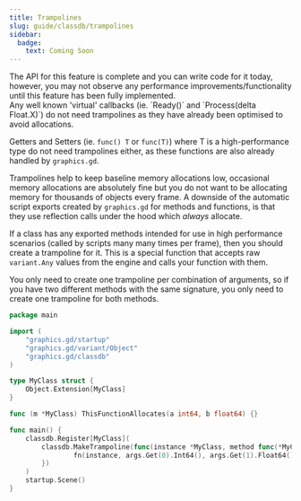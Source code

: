 ```yaml
---
title: Trampolines
slug: guide/classdb/trampolines
sidebar:
  badge:
    text: Coming Soon
---
```


<Aside type="caution">
    The API for this feature is complete and you can write code for it today, however, you may not observe any
    performance improvements/functionality until this feature has been fully implemented.
</Aside>

<Aside>
Any well known 'virtual' callbacks (ie. `Ready()` and `Process(delta Float.X)`) do not need trampolines
as they have already been optimised to avoid allocations.

Getters and Setters (ie. `func() T` or `func(T)`) where T is a high-performance type do not need
trampolines either, as these functions are also already handled by `graphics.gd`.

</Aside>

Trampolines help to keep baseline memory allocations low, occasional memory allocations are absolutely fine but
you do not want to be allocating memory for thousands of objects every frame. A downside of the automatic script exports
created by `graphics.gd` for methods and functions, is that they use reflection calls under the hood which *always* allocate.

If a class has any exported methods intended for use in high performance scenarios (called by scripts many many
times per frame), then you should create a trampoline for it. This is a special function that accepts
raw `variant.Any` values from the engine and calls your function with them.

You only need to create one trampoline per combination of arguments, so if you have two different methods with the same signature,
you only need to create one trampoline for both methods.

```go
package main

import (
	"graphics.gd/startup"
	"graphics.gd/variant/Object"
	"graphics.gd/classdb"
)

type MyClass struct {
	Object.Extension[MyClass]
}

func (m *MyClass) ThisFunctionAllocates(a int64, b float64) {}

func main() {
	classdb.Register[MyClass](
		classdb.MakeTrampoline(func(instance *MyClass, method func(*MyClass, int64, float64), args variant.Arguments) {
				fn(instance, args.Get(0).Int64(), args.Get(1).Float64())
		})
	)
	startup.Scene()
}
```
